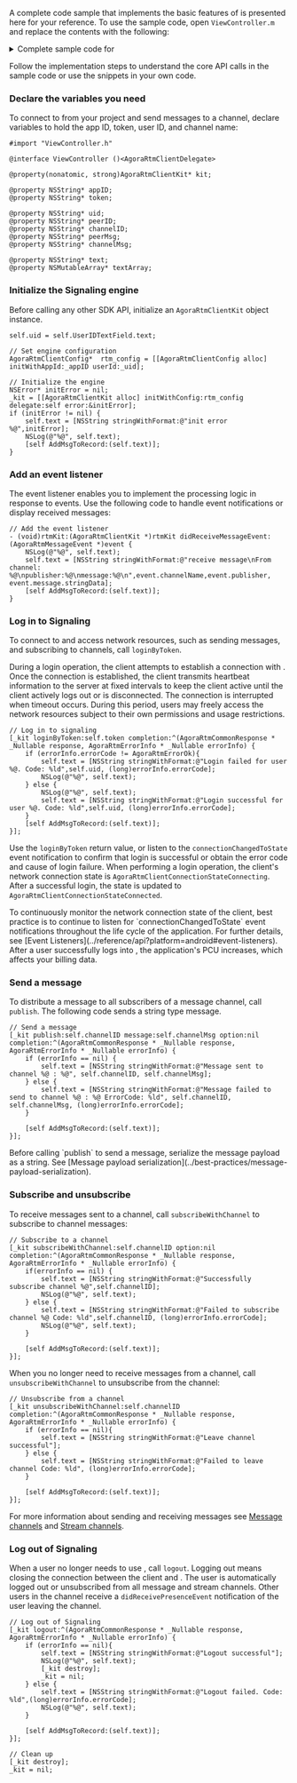 <PlatformWrapper platform="ios, macos">


A complete code sample that implements the basic features of <Vpd k="NAME" /> is presented here for your reference. To use the sample code, open `ViewController.m` and replace the contents with  the following:

<details>
<summary>Complete sample code for <Vpd k="PRODUCT" /></summary>

<CodeBlock language="objc" showLineNumbers>
{`#import "ViewController.h"

@interface ViewController ()<AgoraRtmClientDelegate>

@property(nonatomic, strong) AgoraRtmClientKit* kit;

@property NSString* appID;
@property NSString* token;

@property NSString* uid;
@property NSString* peerID;
@property NSString* channelID;
@property NSString* peerMsg;
@property NSString* channelMsg;

@property NSString* text;
@property NSMutableArray* textArray;

- (void)AddMsgToRecord:(NSString*)text;

@end

@implementation ViewController

- (void)viewDidLoad {
    [super viewDidLoad];
    // Enter your App ID
    self.appID = @"your_appid";
    self.MsgTextView.textColor = UIColor.blueColor;
    self.textArray = [[NSMutableArray alloc]init];
}

- (void)rtmKit:(AgoraRtmClientKit *)rtmKit didReceiveMessageEvent:(AgoraRtmMessageEvent *)event {
    NSLog(@"%@", self.text);
    self.text = [NSString stringWithFormat:@"receive message\\nFrom channel: %@\\npublisher:%@\\nmessage:%@\\n", event.channelName, event.publisher, event.message.stringData];
    [self AddMsgToRecord:(self.text)];
}

// Add message to the UI TextView
- (void)AddMsgToRecord:(NSString*)text {
    [self.textArray addObject:(self.text)];
    self.MsgTextView.text = [self.textArray componentsJoinedByString:(@"\\n")];
}

- (IBAction)Login:(id)sender {
    self.uid = self.UserIDTextField.text;
    // Enter your token
    self.token = @"your_token";

    AgoraRtmClientConfig* rtm_config = [[AgoraRtmClientConfig alloc] initWithAppId:_appID userId:_uid];

    NSError* initError = nil;
    _kit = [[AgoraRtmClientKit alloc] initWithConfig:rtm_config delegate:self error:&initError];
    if (initError != nil) {
        self.text = [NSString stringWithFormat:@"init error %@",initError];
        NSLog(@"%@", self.text);
        [self AddMsgToRecord:(self.text)];
    }
    // Log in to the RTM server
    [_kit loginByToken:self.token completion:^(AgoraRtmCommonResponse * _Nullable response, AgoraRtmErrorInfo * _Nullable errorInfo) {
        if (errorInfo.errorCode != AgoraRtmErrorOk) {
            self.text = [NSString stringWithFormat:@"Login failed for user %@. Code: %ld", self.uid, (long)errorInfo.errorCode];
            NSLog(@"%@", self.text);
        } else {
            self.text = [NSString stringWithFormat:@"Login successful for user %@. Code: %ld", self.uid, (long)errorInfo.errorCode];
            NSLog(@"%@", self.text);
        }
        [self AddMsgToRecord:(self.text)];
    }];
}

- (IBAction)Logout:(id)sender {
    if (_kit != nil) {
        // Log out from the RTM server
        [_kit logout:^(AgoraRtmCommonResponse * _Nullable response, AgoraRtmErrorInfo * _Nullable errorInfo) {
            if (errorInfo == nil) {
                self.text = [NSString stringWithFormat:@"Logout successful"];
                NSLog(@"%@", self.text);
                [_kit destroy];
                _kit = nil;
            } else {
                self.text = [NSString stringWithFormat:@"Logout failed. Code: %ld", (long)errorInfo.errorCode];
                NSLog(@"%@", self.text);
            }

            [self AddMsgToRecord:(self.text)];
        }];
    }
}

- (IBAction)SubscribeChannel:(id)sender {
    self.channelID = self.ChannelIDTextField.text;
    if (_kit != nil) {
        // Subscribe to a channel
        [_kit subscribeWithChannel:self.channelID option:nil completion:^(AgoraRtmCommonResponse * _Nullable response, AgoraRtmErrorInfo * _Nullable errorInfo) {
            if (errorInfo == nil) {
                self.text = [NSString stringWithFormat:@"Successfully subscribed to channel %@", self.channelID];
                NSLog(@"%@", self.text);
            } else {
                self.text = [NSString stringWithFormat:@"Failed to subscribe to channel %@. Code: %ld", self.channelID, (long)errorInfo.errorCode];
                NSLog(@"%@", self.text);
            }

            [self AddMsgToRecord:(self.text)];
        }];
    }
}

- (IBAction)UnsubscribeChannel:(id)sender {
    if (_kit == nil) return;
    // Unsubscribe from a channel
    [_kit unsubscribeWithChannel:self.channelID completion:^(AgoraRtmCommonResponse * _Nullable response, AgoraRtmErrorInfo * _Nullable errorInfo) {
        if (errorInfo == nil) {
            self.text = [NSString stringWithFormat:@"Successfully unsubscribed from channel"];
        } else {
            self.text = [NSString stringWithFormat:@"Failed to unsubscribe from channel. Code: %ld", (long)errorInfo.errorCode];
        }

        [self AddMsgToRecord:(self.text)];
    }];
}

- (IBAction)SendMessageToMessageChannel:(id)sender {
    self.channelID = self.ChannelIDTextField.text;
    self.channelMsg = self.GroupMsgTextField.text;
    // Publish a message
    [_kit publish:self.channelID message:self.channelMsg option:nil completion:^(AgoraRtmCommonResponse * _Nullable response, AgoraRtmErrorInfo * _Nullable errorInfo) {
        if (errorInfo == nil) {
            self.text = [NSString stringWithFormat:@"Message sent to channel %@ : %@", self.channelID, self.channelMsg];
        } else {
            self.text = [NSString stringWithFormat:@"Message failed to send to channel %@ : %@. ErrorCode: %ld", self.channelID, self.channelMsg, (long)errorInfo.errorCode];
        }

        [self AddMsgToRecord:(self.text)];
    }];
}

@end`}
</CodeBlock>
</details>

Follow the implementation steps to understand the core API calls in the sample code or use the snippets in your own code.
 

### Declare the variables you need

To connect to <Vg k="SIG" /> from your project and send messages to a channel, declare variables to hold the app ID, token, user ID, and channel name:

```objc
#import "ViewController.h"

@interface ViewController ()<AgoraRtmClientDelegate>

@property(nonatomic, strong)AgoraRtmClientKit* kit;

@property NSString* appID;
@property NSString* token;

@property NSString* uid;
@property NSString* peerID;
@property NSString* channelID;
@property NSString* peerMsg;
@property NSString* channelMsg;

@property NSString* text;
@property NSMutableArray* textArray;
```

### Initialize the Signaling engine

Before calling any other <Vg k="SIG" /> SDK API, initialize an `AgoraRtmClientKit` object instance.

```objc
self.uid = self.UserIDTextField.text;

// Set engine configuration
AgoraRtmClientConfig*  rtm_config = [[AgoraRtmClientConfig alloc] initWithAppId:_appID userId:_uid];

// Initialize the engine
NSError* initError = nil;
_kit = [[AgoraRtmClientKit alloc] initWithConfig:rtm_config delegate:self error:&initError];
if (initError != nil) {
    self.text = [NSString stringWithFormat:@"init error %@",initError];
    NSLog(@"%@", self.text);
    [self AddMsgToRecord:(self.text)];
}
```

### Add an event listener

The event listener enables you to implement the processing logic in response to <Vg k="SIG" /> events. Use the following code to handle event notifications or display received messages:

```objc
// Add the event listener
- (void)rtmKit:(AgoraRtmClientKit *)rtmKit didReceiveMessageEvent:(AgoraRtmMessageEvent *)event {
    NSLog(@"%@", self.text);
    self.text = [NSString stringWithFormat:@"receive message\nFrom channel: %@\npublisher:%@\nmessage:%@\n",event.channelName,event.publisher, event.message.stringData];
    [self AddMsgToRecord:(self.text)];
}
```

### Log in to Signaling

To connect to <Vg k="SIG" /> and access <Vg k="SIG" /> network resources, such as sending messages, and subscribing to channels, call `loginByToken`.

During a login operation, the client attempts to establish a connection with <Vg k="SIG" />. Once the connection is established, the client transmits heartbeat information to the <Vg k="SIG" /> server at fixed intervals to keep the client active until the client actively logs out or is disconnected. The connection is interrupted when timeout occurs. During this period, users may freely access the <Vg k="SIG" /> network resources subject to their own permissions and usage restrictions.

```objc
// Log in to signaling
[_kit loginByToken:self.token completion:^(AgoraRtmCommonResponse * _Nullable response, AgoraRtmErrorInfo * _Nullable errorInfo) {
    if (errorInfo.errorCode != AgoraRtmErrorOk){
        self.text = [NSString stringWithFormat:@"Login failed for user %@. Code: %ld",self.uid, (long)errorInfo.errorCode];
        NSLog(@"%@", self.text);
    } else {
        NSLog(@"%@", self.text);
        self.text = [NSString stringWithFormat:@"Login successful for user %@. Code: %ld",self.uid, (long)errorInfo.errorCode];
    }
    [self AddMsgToRecord:(self.text)];
}];
```

Use the `loginByToken` return value, or listen to the `connectionChangedToState` event notification to confirm that login is successful or obtain the error code and cause of login failure. When performing a login operation, the client's network connection state is `AgoraRtmClientConnectionStateConnecting`. After a successful login, the state is updated to `AgoraRtmClientConnectionStateConnected`. 

<Admonition title="Best practice">
To continuously monitor the network connection state of the client, best practice is to continue to listen for `connectionChangedToState` event notifications throughout the life cycle of the application. For further details, see [Event Listeners](../reference/api?platform=android#event-listeners).
</Admonition>

<Admonition type="caution">
After a user successfully logs into <Vg k="SIG"/>, the application's PCU increases, which affects your billing data.
</Admonition>

### Send a message

To distribute a message to all subscribers of a message channel, call `publish`. The following code sends a string type message.

```objc
// Send a message
[_kit publish:self.channelID message:self.channelMsg option:nil completion:^(AgoraRtmCommonResponse * _Nullable response, AgoraRtmErrorInfo * _Nullable errorInfo) {
    if (errorInfo == nil) {
        self.text = [NSString stringWithFormat:@"Message sent to channel %@ : %@", self.channelID, self.channelMsg];
    } else {
        self.text = [NSString stringWithFormat:@"Message failed to send to channel %@ : %@ ErrorCode: %ld", self.channelID, self.channelMsg, (long)errorInfo.errorCode];
    }

    [self AddMsgToRecord:(self.text)];
}];
```

<Admonition type="info">
Before calling `publish` to send a message, serialize the message payload as a string. See [Message payload serialization](../best-practices/message-payload-serialization).
</Admonition>

### Subscribe and unsubscribe

To receive messages sent to a channel, call `subscribeWithChannel` to subscribe to channel messages:

```objc
// Subscribe to a channel
[_kit subscribeWithChannel:self.channelID option:nil completion:^(AgoraRtmCommonResponse * _Nullable response, AgoraRtmErrorInfo * _Nullable errorInfo) {
    if(errorInfo == nil) {
        self.text = [NSString stringWithFormat:@"Successfully subscribe channel %@",self.channelID];
        NSLog(@"%@", self.text);
    } else {
        self.text = [NSString stringWithFormat:@"Failed to subscribe channel %@ Code: %ld",self.channelID, (long)errorInfo.errorCode];
        NSLog(@"%@", self.text);
    }

    [self AddMsgToRecord:(self.text)];
}];
```

When you no longer need to receive messages from a channel, call `unsubscribeWithChannel` to unsubscribe from the channel:

```objc
// Unsubscribe from a channel
[_kit unsubscribeWithChannel:self.channelID completion:^(AgoraRtmCommonResponse * _Nullable response, AgoraRtmErrorInfo * _Nullable errorInfo) {
    if (errorInfo == nil){
        self.text = [NSString stringWithFormat:@"Leave channel successful"];
    } else {
        self.text = [NSString stringWithFormat:@"Failed to leave channel Code: %ld", (long)errorInfo.errorCode];
    }

    [self AddMsgToRecord:(self.text)];
}];
```

For more information about sending and receiving messages see [Message channels](../core-functionality/message-channel) and [Stream channels](../core-functionality/stream-channel).

### Log out of Signaling

When a user no longer needs to use <Vg k="SIG" />, call `logout`. Logging out means closing the connection between the client and <Vg k="SIG" />. The user is automatically logged out or unsubscribed from all message and stream channels. Other users in the channel receive a `didReceivePresenceEvent` notification of the user leaving the channel.

```objc
// Log out of Signaling
[_kit logout:^(AgoraRtmCommonResponse * _Nullable response, AgoraRtmErrorInfo * _Nullable errorInfo) {
    if (errorInfo == nil){
        self.text = [NSString stringWithFormat:@"Logout successful"];
        NSLog(@"%@", self.text);
        [_kit destroy];
        _kit = nil;
    } else {
        self.text = [NSString stringWithFormat:@"Logout failed. Code: %ld",(long)errorInfo.errorCode];
        NSLog(@"%@", self.text);
    }

    [self AddMsgToRecord:(self.text)];
}];

// Clean up
[_kit destroy];
_kit = nil;
```

</PlatformWrapper>
